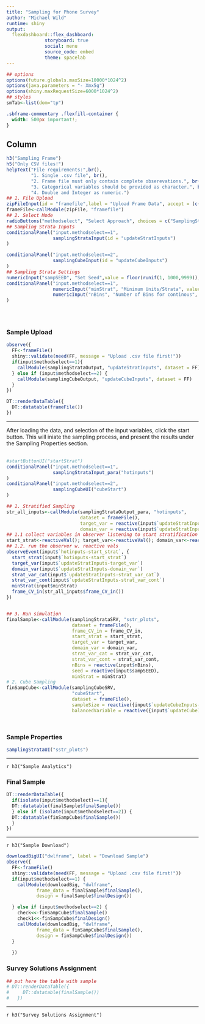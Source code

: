 ```yaml
---
title: "Sampling for Phone Survey"
author: "Michael Wild"
runtime: shiny
output: 
  flexdashboard::flex_dashboard:
              storyboard: true
              social: menu
              source_code: embed
              theme: spacelab
---
```




```r
## options
options(future.globals.maxSize=10000*1024^2)
options(java.parameters = "- Xmx5g")
options(shiny.maxRequestSize=6000*1024^2)
## styles
smTab<-list(dom="tp")

```

```css
.sbframe-commentary .flexfill-container {
  width: 500px important!;
}
```

Column {.sidebar data-width=300}
-----------------------------------------------------------------------



```r
h3("Sampling Frame")
h5("Only CSV files!")
helpText("File requirements:",br(),
         "1. Single .csv file", br(),
         "2. Frame file must only contain complete obserevations.", br(),
         "3. Categorical variables should be provided as character.", br(),
         "4. Double and Integer as numeric.")
## 1. File Upload
zipFileInput(id = "framefile",label = "Upload Frame Data", accept = (c("text/csv", ".csv")))
frameFile<-callModule(zipFile, "framefile")
## 2. Select Mode
radioButtons("methodselect", "Select Approach", choices = c("SamplingStrata"=1, "Cube Sample"=2), selected = 1, inline = T)
## Sampling Strata Inputs
conditionalPanel("input.methodselect==1",
                 samplingStrataInput(id = "updateStratInputs")
)

conditionalPanel("input.methodselect==2",
                 samplingCubeInput(id = "updateCubeInputs")
)
## Sampling Strata Settings
numericInput("sampSEED", "Set Seed",value = floor(runif(1, 1000,9999)), min=0, step = 1)
conditionalPanel("input.methodselect==1",
                 numericInput("minStrat", "Minimum Units/Strata", value = 2, min=0, step = 1),
                 numericInput("nBins", "Number of Bins for continous", value = 3, min=0, step = 1, max=50)
)





```



### Sample Upload

```r
observe({
  FF<-frameFile()
  shiny::validate(need(FF, message = "Upload .csv file first!"))
  if(input$methodselect==1){ 
    callModule(samplingStrataOutput, "updateStratInputs", dataset = FF)
  } else if (input$methodselect==2) {
    callModule(samplingCubeOutput, "updateCubeInputs", dataset = FF) 
  }
})

DT::renderDataTable({
  DT::datatable(frameFile())
})

```

*** 


After loading the data, and selection of the input variables, click the start button. This will iniate the sampling process, and present the results under the Sampling Properties section.
<br>
<br>

```r
#startButtonUI("startStrat")
conditionalPanel("input.methodselect==1",
                 samplingStrataInput_para("hotinputs")
)
conditionalPanel("input.methodselect==2",
                 samplingCubeUI("cubeStart")
)

## 1. Stratified Sampling
str_all_inputs<-callModule(samplingStrataOutput_para, "hotinputs",
                           dataset = frameFile(),
                           target_var = reactive(input$`updateStratInputs-target_var`),
                           domain_var = reactive(input$`updateStratInputs-domain_var`))
## 1.1 collect variables in observer listening to start stratification
start_strat<-reactiveVal(); target_var<-reactiveVal(); domain_var<-reactiveVal(); strat_var_cat<-reactiveVal(); strat_var_cont<-reactiveVal(); minStrat<-reactiveVal(); frame_CV_in<-reactiveVal()
## 1.2. run the observer w. reactive vals
observeEvent(input$`hotinputs-start_strat`, {
  start_strat(input$`hotinputs-start_strat`)
  target_var(input$`updateStratInputs-target_var`)
  domain_var(input$`updateStratInputs-domain_var`)
  strat_var_cat(input$`updateStratInputs-strat_var_cat`)
  strat_var_cont(input$`updateStratInputs-strat_var_cont`)
  minStrat(input$minStrat)
  frame_CV_in(str_all_inputs$frame_CV_in())
})


## 3. Run simulation
finalSample<-callModule(samplingStrataSRV, "sstr_plots",
                        dataset = frameFile(),
                        frame_CV_in = frame_CV_in,
                        start_strat = start_strat,
                        target_var = target_var,
                        domain_var = domain_var,
                        strat_var_cat = strat_var_cat,
                        strat_var_cont = strat_var_cont,
                        nBins = reactive(input$nBins),
                        seed = reactive(input$sampSEED),
                        minStrat = minStrat)
# 2. Cube Sampling
finSampCube<-callModule(samplingCubeSRV,
                        "cubeStart",
                        dataset = frameFile(),
                        sampleSize = reactive({input$`updateCubeInputs-sampleSize`}),
                        balancedVariable = reactive({input$`updateCubeInputs-bal_var`}))




```



### Sample Properties

```r
samplingStrataUI("sstr_plots")
```

***
`r h3("Sample Analytics")`



### Final Sample

```r

DT::renderDataTable({
  if(isolate(input$methodselect)==1){
  DT::datatable(finalSample$finalSample())
  } else if (isolate(input$methodselect==2)) {
  DT::datatable(finSampCube$finalSample())
  }
})


```

***
`r h3("Sample Download")`

```r
downloadBigUI("dwlframe", label = "Download Sample")
observe({
  FF<-frameFile()
  shiny::validate(need(FF, message = "Upload .csv file first!"))
  if(input$methodselect==1) {
    callModule(downloadBig, "dwlframe",
           frame_data = finalSample$finalSample(),
           design = finalSample$finalDesign())

  } else if (input$methodselect==2) {
    check<<-finSampCube$finalSample()
    check1<<-finSampCube$finalDesign()
    callModule(downloadBig, "dwlframe",
           frame_data = finSampCube$finalSample(),
           design = finSampCube$finalDesign())
  }
 
  })

```


### Survey Solutions Assignment

```r
## put here the table with sample
# DT::renderDataTable({
#     DT::datatable(finalSample())
#   })


```


***
`r h3("Survey Solutions Assignment")`

